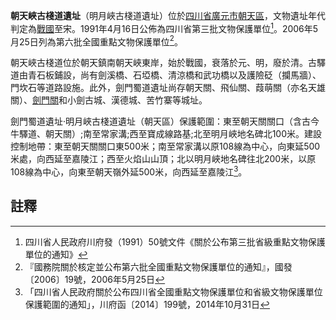 {{文物保护单位
|级别 = 全国
|名称 = 剑门蜀道遗址
|子项 = 明月峡古栈道遗址
|编号 = 6-181
|图片 = [[File:明月峡古栈道遗址照片.JPG|180px]]
|分类 = 古遗址
|时代 = [[战国|战国]]至[[清代|清]]
|所在 = {{CHN}}[[四川省|四川省]][[广元市|广元市]][[朝天区|朝天区]]
|登录 = 2006年5月25日
}}
{{msg:四川省文物保護單位
|名稱 = 朝天峽古棧道遺址
|編號 = 112
|圖片 =
|級別 = S3
|分類 =
|時代 = [[戰國|戰國]]至[[宋代|宋代]]
|地点 = [[四川省|四川省]][[廣元市|廣元市]][[朝天區|朝天區]]
|坐標 =
|登錄 = 1991年4月16日
}}
'''朝天峽古棧道遺址'''（明月峽古棧道遺址）位於[[四川省|四川省]][[廣元市|廣元市]][[朝天區|朝天區]]，文物遺址年代判定為[[戰國|戰國]]至宋。1991年4月16日公佈為四川省第三批文物保護單位<ref>四川省人民政府川府發（1991）50號文件《關於公布第三批省級重點文物保護單位的通知》</ref>。2006年5月25日列為第六批全國重點文物保護單位<ref>『國務院關於核定並公布第六批全國重點文物保護單位的通知』，國發〔2006〕19號，2006年5月25日</ref>。

朝天峽古棧道位於朝天鎮南朝天峽東岸，始於戰國，衰落於元、明，廢於清。古驛道由青石板鋪設，尚有劍溪橋、石埡橋、清涼橋和武功橋以及護險砭（攔馬牆）、門坎石等道路設施。此外，劍門蜀道遺址尚存朝天關、飛仙關、葭萌關（亦名天雄關）、[[劍門關|劍門關]]和小劍古城、漢德城、苦竹寨等城址。

劍門蜀道遺址·明月峽古棧道遺址（朝天區）保護範圍：東至朝天關關口（含古今牛驛道、朝天關）;南至常家溝;西至寶成線路基;北至明月峽地名碑北100米。建設控制地帶：東至朝天關關口東500米；南至常家溝以原108線為中心，向東延500米處，向西延至嘉陵江；西至火焰山山頂；北以明月峽地名碑往北200米，以原108線為中心，向東至朝天嶺外延500米，向西延至嘉陵江<ref>「四川省人民政府關於公布四川省全國重點文物保護單位和省級文物保護單位保護範圍的通知」，川府函〔2014〕199號，2014年10月31日</ref>。

==註釋==
{{reflist}}
{{文物保護單位小作品}}
{{四川全國重點文物保護單位}}